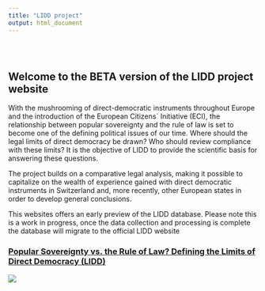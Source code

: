 ```yaml
---
title: "LIDD project"
output: html_document
---
```


<style type="text/css">
.title {
  display: none;
}

#getting-started img {
  margin-right: 10px;
}

</style>

<div class="row" style="padding-top: 30px;">
<div class="col-sm-6">

# **Welcome to the BETA version of the LIDD project website**

With the mushrooming of direct-democratic instruments throughout Europe and the introduction of the European Citizens` Initiative (ECI), the relationship between popular sovereignty and the rule of law is set to become one of the defining political issues of our time. Where should the legal limits of direct democracy be drawn? Who should review compliance with these limits? It is the objective of LIDD to provide the scientific basis for answering these questions.  

The project builds on a comparative legal analysis, making it possible to capitalize on the wealth of experience gained with direct democratic instruments in Switzerland and, more recently, other European states in order to develop general conclusions.

This websites offers an early preview of the LIDD database. Please note this is a work in progress, once the data collection and processing is complete the database will migrate to the official LIDD website

</div>
<div class="col-sm-6">

### [Popular Sovereignty vs. the Rule of Law? Defining the Limits of Direct Democracy (LIDD)](https://www.ivr.uzh.ch/en/institutsmitglieder/moeckli/Research-project-LIDD.html)

<a href = "https://fmendez72.github.io/lidd/">
![](images/lidd2.png)
</a>
</div>
